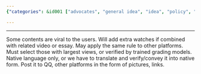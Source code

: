 ```yaml
---
{"categories": &id001 ["advocates", "general idea", "idea", "policy", "pyjom", "social media"], "category": "viral_strategies", "date": "2022-05-13 15:26:30", "description": "This article explores tactics for creating viral content by merging videos and essays, targeting the largest audience through native languages. It recommends sharing this content on platforms like QQ using images or links.", "tags": *id001, "title": "Attractive Dynamic plus attractive video"}

---
```


------
Some contents are viral to the users. Will add extra watches if combined with related video or essay.
May apply the same rule to other platforms. Must select those with largest views, or verified by trained grading models. Native language only, or we have to translate and verify/convey it into native form. Post it to QQ, other platforms in the form of pictures, links.
